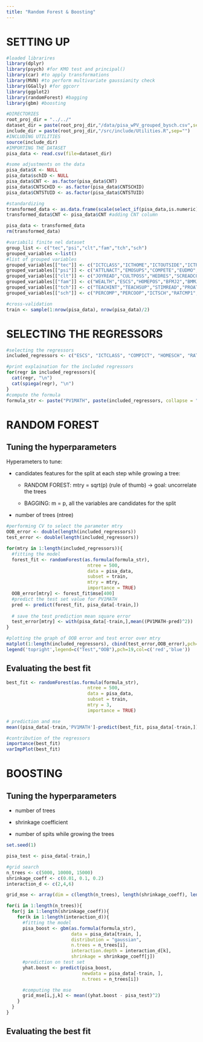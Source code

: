 ```yaml
---
title: "Random Forest & Boosting"
---
```


# SETTING UP

```r
#loaded librarires
library(dplyr)
library(psych) #for KMO test and principal()
library(car) #to apply transformations
library(MVN) #to perform multivariate gaussianity check
library(GGally) #for ggcorr
library(ggplot2)
library(randomForest) #bagging
library(gbm) #boosting
```

```r
#DIRECTORIES
root_proj_dir = "../../"
dataset_dir = paste(root_proj_dir,"/data/pisa_wPV_grouped_bysch.csv",sep="")
include_dir = paste(root_proj_dir,"/src/include/Utilities.R",sep="")
#INCLUDING UTILITIES
source(include_dir)
#IMPORTING THE DATASET
pisa_data <- read.csv(file=dataset_dir)
```

```r
#some adjustments on the data
pisa_data$X <- NULL
pisa_data$schID <- NULL
pisa_data$CNT <- as.factor(pisa_data$CNT)
pisa_data$CNTSCHID <- as.factor(pisa_data$CNTSCHID)
pisa_data$CNTSTUID <- as.factor(pisa_data$CNTSTUID)

#standardizing
transformed_data <- as.data.frame(scale(select_if(pisa_data,is.numeric)))
transformed_data$CNT <- pisa_data$CNT #adding CNT column

pisa_data <- transformed_data
rm(transformed_data)
```

```r
#variabili finite nel dataset
group_list <- c("tec","psi","clt","fam","tch","sch")
grouped_variables <-list()
#list of grouped variables
grouped_variables[["tec"]] <- c("ICTCLASS","ICTHOME","ICTOUTSIDE","ICTRES","AUTICT","COMPICT","INTICT","ENTUSE","HOMESCH","USESCH", "ICTSCH","RATCMP1")
grouped_variables[["psi"]] <- c("ATTLNACT","EMOSUPS","COMPETE","EUDMO","GFOFAIL","SWBP","RESILIENCE","BELONG","BEINGBULLIED","PERFEED")
grouped_variables[["clt"]] <- c("JOYREAD","CULTPOSS","HEDRES","SCREADCOMP","LMINS","MMINS","STUBEHA")
grouped_variables[["fam"]] <- c("WEALTH","ESCS","HOMEPOS","BFMJ2","BMMJ1","HISCED","HISEI","CULTPOSS","HEDRES","ICTHOME")
grouped_variables[["tch"]] <- c("TEACHINT","TEACHSUP","STIMREAD","PROAT5AB","PROAT5AM","PROAT6","TEACHBEHA")
grouped_variables[["sch"]] <- c("PERCOMP","PERCOOP","ICTSCH","RATCMP1","STRATIO","SCHSIZE","CLSIZE","CREACTIV","EDUSHORT","STAFFSHORT")
```

```r
#cross-validation
train <- sample(1:nrow(pisa_data), nrow(pisa_data)/2)
```

# SELECTING THE REGRESSORS

```r
#selecting the regressors
included_regressors <- c("ESCS", "ICTCLASS", "COMPICT", "HOMESCH", "RATCMP1", "ICTRES", "ICTHOME", "INTICT", "MMINS")

#print explaination for the included regressors
for(regr in included_regressors){
  cat(regr, "\n") 
  cat(spiega(regr), "\n")
}
#compute the formula
formula_str <- paste("PV1MATH", paste(included_regressors, collapse = "+"), sep ="~")
```

# RANDOM FOREST

## Tuning the hyperparameters

Hyperameters to tune:

-   candidates features for the split at each step while growing a tree:

    -   RANDOM FOREST: mtry = sqrt(p) (rule of thumb) -\> goal: uncorrelate the trees

    -   BAGGING: m = p, all the variables are candidates for the split

-   number of trees (ntree)

```r
#performing CV to select the parameter mtry
OOB_error <- double(length(included_regressors))
test_error <- double(length(included_regressors))

for(mtry in 1:length(included_regressors)){
  #fitting the model
  forest_fit <- randomForest(as.formula(formula_str), 
                              ntree = 500,
                              data = pisa_data, 
                              subset = train,
                              mtry = mtry,
                              importance = TRUE)
  OOB_error[mtry] <- forest_fit$mse[400]
  #predict the test set value for PV1MATH
  pred <- predict(forest_fit, pisa_data[-train,])
  
  # save the test prediction mean square error
  test_error[mtry] <- with(pisa_data[-train,],mean((PV1MATH-pred)^2))
}

#plotting the graph of OOB error and test error over mtry
matplot(1:length(included_regressors), cbind(test_error,OOB_error),pch=19,col=c('red','blue'),type='b',ylab="Mean Squared Error")
legend('topright',legend=c("Test","OOB"),pch=19,col=c('red','blue'))

```

## Evaluating the best fit

```r
best_fit <- randomForest(as.formula(formula_str), 
                              ntree = 500,
                              data = pisa_data, 
                              subset = train,
                              mtry = 3,
                              importance = TRUE)

# prediction and mse
mean((pisa_data[-train,'PV1MATH']-predict(best_fit, pisa_data[-train,]))^2)

#contribution of the regressors
importance(best_fit)
varImpPlot(best_fit)
```

# BOOSTING

## Tuning the hyperparameters

-   number of trees

-   shrinkage coefficient

-   number of spits while growing the trees

```r
set.seed(1)

pisa_test <- pisa_data[-train,]

#grid search
n_trees <- c(5000, 10000, 15000)
shrinkage_coeff <- c(0.01, 0.1, 0.2)
interaction_d <- c(2,4,6)

grid_mse <- array(dim = c(length(n_trees), length(shrinkage_coeff), length(interaction_d)))

for(i in 1:length(n_trees)){
  for(j in 1:length(shrinkage_coeff)){
    for(k in 1:length(interaction_d)){
      #fitting the model
      pisa_boost <- gbm(as.formula(formula_str), 
                        data = pisa_data[train, ],
                        distribution = "gaussian", 
                        n.trees = n_trees[i],
                        interaction.depth = interaction_d[k],
                        shrinkage = shrinkage_coeff[j])
      #prediction on test set
      yhat.boost <- predict(pisa_boost,
                            newdata = pisa_data[-train, ], 
                            n.trees = n_trees[i])

      #computing the mse
      grid_mse[i,j,k] <- mean((yhat.boost - pisa_test)^2)
    }
  }
}
```

## Evaluating the best fit
